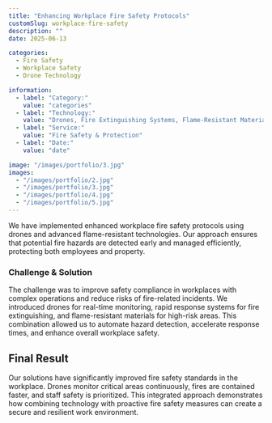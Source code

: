 ```yaml
---
title: "Enhancing Workplace Fire Safety Protocols"
customSlug: workplace-fire-safety
description: ""
date: 2025-06-13

categories:
  - Fire Safety
  - Workplace Safety
  - Drone Technology

information:
  - label: "Category:"
    value: "categories"
  - label: "Technology:"
    value: "Drones, Fire Extinguishing Systems, Flame-Resistant Materials"
  - label: "Service:"
    value: "Fire Safety & Protection"
  - label: "Date:"
    value: "date"

image: "/images/portfolio/3.jpg"
images:
  - "/images/portfolio/2.jpg"
  - "/images/portfolio/3.jpg"
  - "/images/portfolio/4.jpg"
  - "/images/portfolio/5.jpg"
---
```


We have implemented enhanced workplace fire safety protocols using drones and advanced flame-resistant technologies. Our approach ensures that potential fire hazards are detected early and managed efficiently, protecting both employees and property.

### Challenge & Solution

The challenge was to improve safety compliance in workplaces with complex operations and reduce risks of fire-related incidents. We introduced drones for real-time monitoring, rapid response systems for fire extinguishing, and flame-resistant materials for high-risk areas. This combination allowed us to automate hazard detection, accelerate response times, and enhance overall workplace safety.

## Final Result

Our solutions have significantly improved fire safety standards in the workplace. Drones monitor critical areas continuously, fires are contained faster, and staff safety is prioritized. This integrated approach demonstrates how combining technology with proactive fire safety measures can create a secure and resilient work environment.
